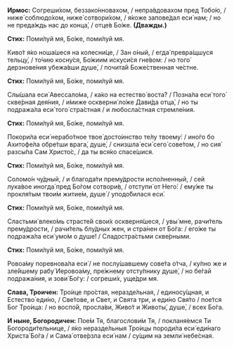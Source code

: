 **Ирмос:** Согреши́хом, беззако́нновахом, / непра́вдовахом пред Тобо́ю, / ниже́ соблюдо́хом, ниже́ сотвори́хом, / я́коже запове́дал еси́ нам; / но не преда́ждь нас до конца́, / отце́в Бо́же. **(Дважды.)**

**Стих:** Поми́луй мя, Бо́же, поми́луй мя.

Киво́т я́ко ноша́шеся на колесни́це, / Зан о́ный, / егда́ превра́щшуся тельцу́, / то́чию косну́ся, Бо́жиим искуси́ся гне́вом: / но того́ дерзнове́ния убежа́вши душе́, / почита́й Боже́ственная че́стне.

**Стих:** Поми́луй мя, Бо́же, поми́луй мя.

Слы́шала еси́ Авессало́ма, / ка́ко на естество́ воста́? / Позна́ла еси́ того́ скве́рная дея́ния, / и́миже оскверни́ ло́же Дави́да отца́, / но ты подража́ла еси́ того́ стра́стная / и любосла́стная стремле́ния.

**Стих:** Поми́луй мя, Бо́же, поми́луй мя.

Покори́ла еси́ нерабо́тное твое́ досто́инство те́лу твоему́: / ино́го бо Ахитофе́ла обре́тши врага́, душе́, / снизшла́ еси́ сего́ сове́том, / но сия́ разсы́па Сам Христо́с, / да ты вся́ко спасе́шися.

**Стих:** Поми́луй мя, Бо́же, поми́луй мя.

Соломо́н чу́дный, / и благода́ти прему́дрости испо́лненный, / сей лука́вое иногда́ пред Бо́гом сотвори́в, / отступи́ от Него́: / ему́же ты прокля́тым твои́м житие́м, душе́ / уподо́билася еси́.

**Стих:** Поми́луй мя, Бо́же, поми́луй мя.

Сластьми́ влеко́мь страсте́й свои́х оскверня́шеся, / увы́ мне, рачи́тель прему́дрости, / рачи́тель блу́дных жен, и стра́нен от Бо́га: / его́же ты подража́ла еси́ умо́м о душе́! / Сладостра́стьми скве́рными.

**Стих:** Поми́луй мя, Бо́же, поми́луй мя.

Ровоа́му поревнова́ла еси́ / не послу́шавшему сове́та о́тча, / ку́пно же и зле́йшему рабу́ Иеровоа́му, пре́жнему отсту́пнику душе́, / но бе́гай подража́ния, и зови́ Бо́гу: / согреши́х, уще́дри мя.

**Слава, Троичен:** Тро́ице про́стая, неразде́льная, / единосу́щная, и Естество́ еди́но, / Све́тове, и Свет, и Свята три, и еди́но Свя́то / пое́тся Бог Тро́ица: / но воспо́й, просла́ви, Живо́т и Животы́, душе́, / всех Бо́га.

**И ныне, Богородичен:** Пое́м Тя, благослови́м Тя, / покланя́емся Ти Богороди́тельнице, / я́ко неразде́льныя Тро́ицы породи́ла еси́ еди́наго Христа́ Бо́га / и Сама́ отве́рзла еси́ нам / су́щим на земли́ небе́сная.
